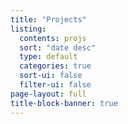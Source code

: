 ```yaml
---
title: "Projects"
listing:
  contents: projs
  sort: "date desc"
  type: default
  categories: true
  sort-ui: false
  filter-ui: false
page-layout: full
title-block-banner: true
---
```

